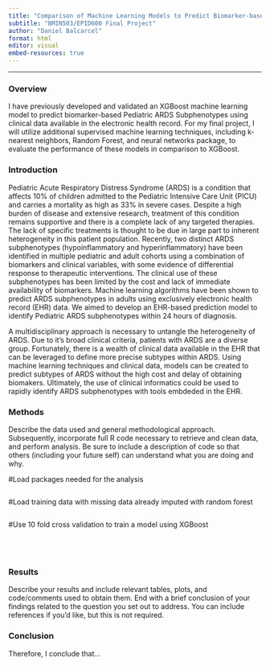 ```yaml
---
title: "Comparison of Machine Learning Models to Predict Biomarker-based PARDS Subphenotypes Using CLinical Data"
subtitle: "BMIN503/EPID600 Final Project"
author: "Daniel Balcarcel"
format: html
editor: visual
embed-resources: true
---
```


------------------------------------------------------------------------

### Overview

I have previously developed and validated an XGBoost machine learning model to predict biomarker-based Pediatric ARDS Subphenotypes using clinical data available in the electronic health record. For my final project, I will utilize additional supervised machine learning techniques, including k-nearest neighbors, Random Forest, and neural networks package, to evaluate the performance of these models in comparison to XGBoost. 

### Introduction

Pediatric Acute Respiratory Distress Syndrome (ARDS) is a condition that affects 10% of children admitted to the Pediatric Intensive Care Unit (PICU) and carries a mortality as high as 33% in severe cases. Despite a high burden of disease and extensive research, treatment of this condition remains supportive and there is a complete lack of any targeted therapies. The lack of specific treatments is thought to be due in large part to inherent heterogeneity in this patient population.
Recently, two distinct ARDS subphenotypes (hypoinflammatory and hyperinflammatory) have been identified in multiple pediatric and adult cohorts using a combination of biomarkers and clinical variables, with some evidence of differential response to therapeutic interventions. The clinical use of these subphenotypes has been limited by the cost and lack of immediate availability of biomarkers. Machine learning algorithms have been shown to predict ARDS subphenotypes in adults using exclusively electronic health record (EHR) data. We aimed to develop an EHR-based prediction model to identify Pediatric ARDS subphenotypes within 24 hours of diagnosis. 

A multidisciplinary approach is necessary to untangle the heterogeneity of ARDS. Due to it's broad clinical criteria, patients with ARDS are a diverse group. Fortunately, there is a wealth of clinical data available in the EHR that can be leveraged to define more precise subtypes within ARDS. Using machine learning techniques and clinical data, models can be created to predict subtypes of ARDS without the high cost and delay of obtaining biomakers. Ultimately, the use of clinical informatics could be used to rapidly identify ARDS subphenotypes with tools embdeded in the EHR. 

### Methods

Describe the data used and general methodological approach. Subsequently, incorporate full R code necessary to retrieve and clean data, and perform analysis. Be sure to include a description of code so that others (including your future self) can understand what you are doing and why.

#Load packages needed for the analysis
```r

```


#Load training data with missing data already imputed with random forest
```r

```


#Use 10 fold cross validation to train a model using XGBoost
```r

```

#
```r

```

### Results

Describe your results and include relevant tables, plots, and code/comments used to obtain them. End with a brief conclusion of your findings related to the question you set out to address. You can include references if you'd like, but this is not required.

### Conclusion

Therefore, I conclude that...
